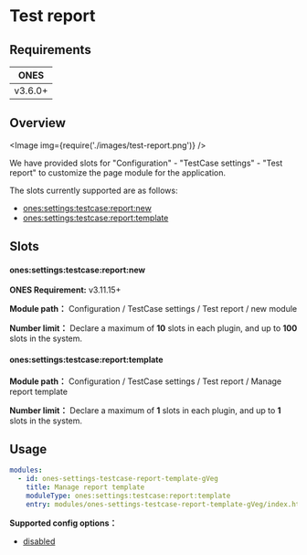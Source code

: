 
# Test report

## Requirements

|  ONES   |
| :-----: |
| v3.6.0+ |

## Overview

<Image img={require('./images/test-report.png')} />

We have provided slots for "Configuration" - "TestCase settings" - "Test report" to customize the page module for the application.

The slots currently supported are as follows:

- [ones:settings:testcase:report:new](#onessettingstestcasereportnew)
- [ones:settings:testcase:report:template](#onessettingstestcasereporttemplate)

## Slots

#### ones:settings:testcase:report:new

**ONES Requirement:** v3.11.15+

**Module path：** Configuration / TestCase settings / Test report / new module

**Number limit：** Declare a maximum of **10** slots in each plugin, and up to **100** slots in the system.

#### ones:settings:testcase:report:template

**Module path：** Configuration / TestCase settings / Test report / Manage report template

**Number limit：** Declare a maximum of **1** slots in each plugin, and up to **1** slots in the system.

## Usage

```yaml
modules:
  - id: ones-settings-testcase-report-template-gVeg
    title: Manage report template
    moduleType: ones:settings:testcase:report:template
    entry: modules/ones-settings-testcase-report-template-gVeg/index.html
```

**Supported config options：**

- [disabled](../../../../../../reference/config/plugin.yaml#disabled)
